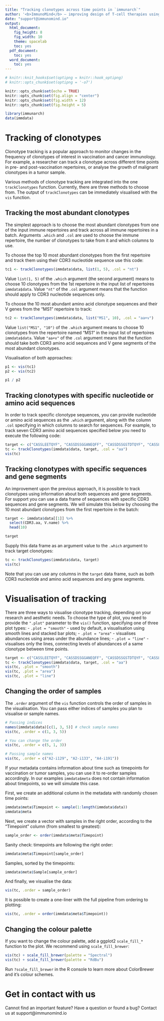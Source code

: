 ```yaml
---
title: "Tracking clonotypes across time points in `immunarch`"
author: '<b>ImmunoMind</b> – improving design of T-cell therapies using multi-omics and AI. Research and biopharma partnerships, more details: <a href="https://immunomind.io">immunomind.io</a>'
date: "support@immunomind.io"
output:
  html_document:
    fig_height: 8
    fig_width: 10
    theme: spacelab
    toc: yes
  pdf_document:
    toc: yes
  word_document:
    toc: yes
---
```



<!--
%\VignetteEngine{knitr::rmarkdown}
%\VignetteIndexEntry{Tracking clonotypes across time points}
%\VignettePackage{immunarch}
-->



```r
# knitr::knit_hooks$set(optipng = knitr::hook_optipng)
# knitr::opts_chunk$set(optipng = '-o7')

knitr::opts_chunk$set(echo = TRUE)
knitr::opts_chunk$set(fig.align = "center")
knitr::opts_chunk$set(fig.width = 12)
knitr::opts_chunk$set(fig.height = 5)

library(immunarch)
data(immdata)
```

# Tracking of clonotypes
Clonotype tracking is a popular approach to monitor changes in the frequency of clonotypes of interest in vaccination and cancer immunology. For example, a researcher can track a clonotype across different time points in pre- and post-vaccination repertoires, or analyse the growth of malignant clonotypes in a tumor sample.

Various methods of clonotype tracking are integrated into the one `trackClonotypes` function. Currently, there are three methods to choose from. The output of `trackClonotypes` can be immediately visualised with the `vis` function.

## Tracking the most abundant clonotypes
The simplest approach is to choose the most abundant clonotypes from one of the input immune repertoires and track across all immune repertoires in a batch. Arguments `.which` and `.col` are used to choose the immune repertoire, the number of clonotypes to take from it and which columns to use.

To choose the top 10 most abundant clonotypes from the first repertoire and track them using their CDR3 nucleotide sequence use this code:

```r
tc1 <- trackClonotypes(immdata$data, list(1, 5), .col = "nt")
```

Value `list(1, 5)` of the `.which` argument (the second argument) means to choose 10 clonotypes from the 1st repertoire in the input list of repertoires `immdata$data`. Value `"nt"` of the `.col` argument means that the function should apply to CDR3 nucleotide sequences only.

To choose the 10 most abundant amino acid clonotype sequences and their V genes from the "MS1" repertoire to track:

```r
tc2 <- trackClonotypes(immdata$data, list("MS1", 10), .col = "aa+v")
```

Value `list("MS1", "10")` of the `.which` argument means to choose 10 clonotypes from the repertoire named "MS1" in the input list of repertoires `immdata$data`. Value `"aa+v"` of the `.col` argument means that the function should take both CDR3 amino acid sequences and V gene segments of the most abundant clonotypes.

Visualisation of both approaches:
```r
p1 <- vis(tc1)
p2 <- vis(tc2)

p1 / p2
```

## Tracking clonotypes with specific nucleotide or amino acid sequences
In order to track specific clonotype sequences, you can provide nucleotide or amino acid sequences as the `.which` argument, along with the column `.col` specifying in which columns to search for sequences. For example, to track seven CDR3 amino acid sequences specified below you need to execute the following code:

```r
target <- c("CASSLEETQYF", "CASSDSSGGANEQFF", "CASSDSSGSTDTQYF", "CASSLAGGYNEQFF", "CASSDSAGGTDTQYF", "CASSLDSYEQYF", "CASSSAGGYNEQFF")
tc <- trackClonotypes(immdata$data, target, .col = "aa")
vis(tc)
```


## Tracking clonotypes with specific sequences and gene segments
An improvement upon the previous approach, it is possible to track clonotypes using information about both sequences and gene segments. For support you can use a data frame of sequences with specific CDR3 sequences and gene segments. We will simulate this below by choosing the 10 most abundant clonotypes from the first repertoire in the batch:

```r
target <- immdata$data[[1]] %>%
  select(CDR3.aa, V.name) %>%
  head(10)

target
```

Supply this data frame as an argument value to the `.which` argument to track target clonotypes:

```r
tc <- trackClonotypes(immdata$data, target)
vis(tc)
```

Note that you can use any columns in the `target` data frame, such as both CDR3 nucleotide and amino acid sequences and any gene segments.

# Visualisation of tracking
There are three ways to visualise clonotype tracking, depending on your research and aesthetic needs. To choose the type of plot, you need to provide the `".plot"` parameter to the `vis()` function, specifying one of three plot types:
 - `.plot = "smooth"` - used by default, a visualisation using smooth lines and stacked bar plots;
 - `.plot = "area"` - visualises abundances using areas under the abundance lines;
 - `.plot = "line"` - visualises only the lines, connecting levels of abundances of a same clonotype between time points.

```r
target <- c("CASSLEETQYF", "CASSDSSGGANEQFF", "CASSDSSGSTDTQYF", "CASSLAGGYNEQFF", "CASSDSAGGTDTQYF", "CASSLDSYEQYF", "CASSSAGGYNEQFF")
tc <- trackClonotypes(immdata$data, target, .col = "aa")
vis(tc, .plot = "smooth")
vis(tc, .plot = "area")
vis(tc, .plot = "line")
```

## Changing the order of samples
The `.order` argument of the `vis` function controls the order of samples in the visualisation. You can pass either indices of samples you plan to visualise or sample names.

```r
# Passing indices
names(immdata$data)[c(1, 3, 5)] # check sample names
vis(tc, .order = c(1, 3, 5))

# You can change the order
vis(tc, .order = c(5, 1, 3))

# Passing sample names
vis(tc, .order = c("A2-i129", "A2-i133", "A4-i191"))
```

If your metadata contains information about time such as timepoints for vaccination or tumor samples, you can use it to re-order samples accordingly. In our examples `immdata$meta` does not contain information about timepoints, so we will simulate this case.

First, we create an additional column in the metadata with randomly chosen time points:
```r
immdata$meta$Timepoint <- sample(1:length(immdata$data))
immdata$meta
```

Next, we create a vector with samples in the right order, according to the "Timepoint" column (from smallest to greatest):
```r
sample_order <- order(immdata$meta$Timepoint)
```

Sanity check: timepoints are following the right order:
```r
immdata$meta$Timepoint[sample_order]
```

Samples, sorted by the timepoints:
```r
immdata$meta$Sample[sample_order]
```

And finally, we visualise the data:
```r
vis(tc, .order = sample_order)
```

It is possible to create a one-liner with the full pipeline from ordering to plotting:
```r
vis(tc, .order = order(immdata$meta$Timepoint))
```

## Changing the colour palette
If you want to change the colour palette, add a ggplot2 `scale_fill_*` function to the plot. We recommend using `scale_fill_brewer`:

```r
vis(tc) + scale_fill_brewer(palette = "Spectral")
vis(tc) + scale_fill_brewer(palette = "RdBu")
```

Run `?scale_fill_brewer` in the R console to learn more about ColorBrewer and it's colour schemes.

# Get in contact with us

Cannot find an important feature? Have a question or found a bug? Contact us at support@immunomind.io
